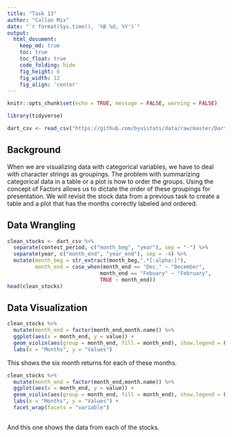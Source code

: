 ```yaml
---
title: "Task 13"
author: "Callan Mix"
date: "`r format(Sys.time(), '%B %d, %Y')`"
output:
  html_document:  
    keep_md: true
    toc: true
    toc_float: true
    code_folding: hide
    fig_height: 6
    fig_width: 12
    fig_align: 'center'
---
```


```r
knitr::opts_chunk$set(echo = TRUE, message = FALSE, warning = FALSE)
```

```r

library(tidyverse)

```

```r
dart_csv <- read_csv("https://github.com/byuistats/data/raw/master/Dart_Expert_Dow_6month_anova/Dart_Expert_Dow_6month_anova.csv")


```

## Background

When we are visualizing data with categorical variables, we have to deal with character strings as groupings. The problem with summarizing categorical data in a table or a plot is how to order the groups. Using the concept of Factors allows us to dictate the order of these groupings for presentation. We will revisit the stock data from a previous task to create a table and a plot that has the months correctly labeled and ordered.

## Data Wrangling

```r

clean_stocks <- dart_csv %>% 
  separate(contest_period, c("month_beg", "year"), sep = "-") %>%  
  separate(year, c("month_end", "year_end"), sep = -4) %>% 
  mutate(month_beg = str_extract(month_beg,".*[:alpha:]"), 
         month_end = case_when(month_end == "Dec." ~ "December",
                              month_end == "Febuary" ~ "February",
                              TRUE ~ month_end)) 
head(clean_stocks)
```

## Data Visualization

```r

clean_stocks %>% 
  mutate(month_end = factor(month_end,month.name)) %>% 
  ggplot(aes(x = month_end, y = value)) +
  geom_violin(aes(group = month_end, fill = month_end), show.legend = FALSE) +
  labs(x = "Months", y = "Values")

```

This shows the six month returns for each of these months. 

```r
clean_stocks %>% 
  mutate(month_end = factor(month_end,month.name)) %>% 
  ggplot(aes(x = month_end, y = value)) +
  geom_violin(aes(group = month_end, fill = month_end), show.legend = FALSE) +
  labs(x = "Months", y = "Values") +
  facet_wrap(facets = "variable") 
  

```

And this one shows the data from each of the stocks. 